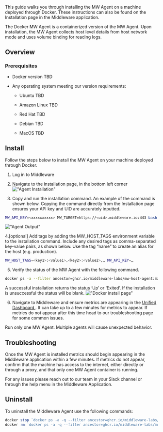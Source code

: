 This guide walks you through installing the MW Agent on a machine deployed through Docker. These instructions can also be found on the Installation page in the Middleware application. 

The Docker MW Agent is a containerized version of the MW Agent. Upon installation, the MW Agent collects host level details from host network mode and uses volume binding for reading logs.

## Overview
### Prerequisites

-   Docker version TBD

-   Any operating system meeting our version requirements:

    -   Ubuntu TBD
    
    -   Amazon Linux TBD
    
    -   Red Hat TBD
    
    -   Debian TBD
    
    -   MacOS TBD

## Install
Follow the steps below to install the MW Agent on your machine deployed through Docker.

1.  Log in to Middleware

2.  Navigate to the installation page, in the bottom left corner
!["Agent Installation"](/images/agent-installation/k1.png)

3. Copy and run the installation command. An example of the command is shown below. Copying the command directly from the Installation page ensures your API key and UID are accurately inputted. 
```bash
MW_API_KEY=<xxxxxxxxxx> MW_TARGET=https://<uid>.middleware.io:443 bash -c "$(curl -L https://install.middleware.io/scripts/docker-install.sh)"
```

 !["Agent Output"](/images/agent-installation/k7.png)

4.[optional] Add tags by adding the MW_HOST_TAGS environment variable to the installation command. Include any desired tags as comma-separated key-value pairs, as shown below. Use the tag “name” to create an alias for the host (e.g. production). 
```bash
MW_HOST_TAGS=<key1>:<value1>,<key2>:<value2>,… MW_API_KEY=…
```

5. Verify the status of the MW Agent with the following command.
```bash
docker ps -a --filter ancestor=ghcr.io/middleware-labs/mw-host-agent:master
```
A successful installation returns the status ‘Up’ or ‘Exited’. If the installation is unsuccessful the status will be blank. 
 !["Docker install page"](/images/agent-installation/k6.jpg)

6. Navigate to Middleware and ensure metrics are appearing in the <a href="https://docs.middleware.io/docs/unified-dashboard/unified-view"> Unified Dashboard </a>. It can take up to a few minutes for metrics to appear. If metrics do not appear after this time head to our troubleshooting page for some common issues.

<Warning>  Run only one MW Agent. Multiple agents will cause unexpected behavior. </Warning>

## Troubleshooting
Once the MW Agent is installed metrics should begin appearing in the Middleware application within a few minutes. If metrics do not appear, confirm that the machine has access to the internet, either directly or through a proxy, and that only one MW Agent container is running. 

For any issues please reach out to our team in your Slack channel or through the help menu in the Middleware Application.

## Uninstall
To uninstall the Middleware Agent use the following commands:
```javascript bash
docker stop `docker ps -a -q --filter ancestor=ghcr.io/middleware-labs/mw-host-agent:master`
docker rm `docker ps -a -q --filter ancestor=ghcr.io/middleware-labs/mw-host-agent:master`
```



